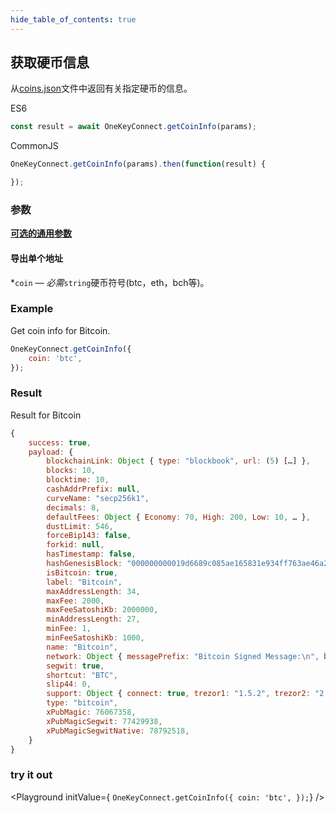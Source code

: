 ```yaml
---
hide_table_of_contents: true
---
```


## 获取硬币信息
从[coins.json](https://github.com/OneKeyHQ/connect/blob/onekey/src/data/coins.json)文件中返回有关指定硬币的信息。

ES6
```javascript
const result = await OneKeyConnect.getCoinInfo(params);
```

CommonJS
```javascript
OneKeyConnect.getCoinInfo(params).then(function(result) {

});
```

### 参数
[****可选的通用参数****](./commonParams)
#### 导出单个地址
*`coin` — *必需*`string`硬币符号(btc，eth，bch等)。

### Example
Get coin info for Bitcoin.
```javascript
OneKeyConnect.getCoinInfo({
    coin: 'btc',
});
```

### Result
Result for Bitcoin
```javascript
{
    success: true,
    payload: {
        blockchainLink: Object { type: "blockbook", url: (5) […] },
        blocks: 10,
        blocktime: 10,
        cashAddrPrefix: null,
        curveName: "secp256k1",
        decimals: 8,
        defaultFees: Object { Economy: 70, High: 200, Low: 10, … },
        dustLimit: 546,
        forceBip143: false,
        forkid: null,
        hasTimestamp: false,
        hashGenesisBlock: "000000000019d6689c085ae165831e934ff763ae46a2a6c172b3f1b60a8ce26f",
        isBitcoin: true,
        label: "Bitcoin",
        maxAddressLength: 34,
        maxFee: 2000,
        maxFeeSatoshiKb: 2000000,
        minAddressLength: 27,
        minFee: 1,
        minFeeSatoshiKb: 1000,
        name: "Bitcoin",
        network: Object { messagePrefix: "Bitcoin Signed Message:\n", bech32: "bc", pubKeyHash: 0, … },
        segwit: true,
        shortcut: "BTC",
        slip44: 0,
        support: Object { connect: true, trezor1: "1.5.2", trezor2: "2.0.5", … },
        type: "bitcoin",
        xPubMagic: 76067358,
        xPubMagicSegwit: 77429938,
        xPubMagicSegwitNative: 78792518,
    }
}
```


### try it out
<Playground
    initValue={
`OneKeyConnect.getCoinInfo({
    coin: 'btc',
});`}
/>

